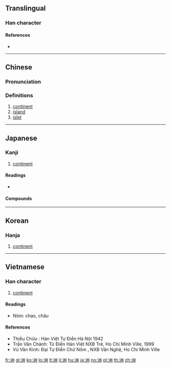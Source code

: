 ==Translingual==
{{stroke order|strokes=9}}

===Han character===
{{Han char|rn=85|rad=水|as=06|sn=9|four=32100|canj=EILL|ids=⿰氵州}}

====References====
* {{Han ref|kx=0622.090|dkj=17413|dj=1018.070|hdz=31616.060|uh=6D32|ud=27954|bh=AC77|bd=44151}}

----

==Chinese==
{{zh-forms}}

===Pronunciation===
{{zh-pron
|m=zhōu
|ma=y
|c=zau1
|h=pfs=chû
|md=ciŭ
|mn=chiu
|w=1tseu
|mc=y
|oc=y
|cat=n
}}

===Definitions===
{{zh-hanzi}}

# [[continent]]
# [[island]]
# [[islet]]

----

==Japanese==

===Kanji===
{{ja-kanji|grade=|rs=水06}}

# [[continent]]

====Readings====
* {{ja-readings|goon=[[す]] (su)|kanon=[[しゅう]] (shū)|kun=[[しま]] (shima)}}

====Compounds====
{{der5
| {{ja-l|欧洲}}
| {{ja-l|五大洲}}
| {{ja-l|濠洲|ごうしゅう|Gōshū}}
| {{ja-l|砂洲}}
| {{ja-l|坐洲}}, {{ja-l|座洲}}
| {{ja-l|三角洲}}
| {{ja-l|川洲}}
| {{ja-l|大八洲}}
| {{ja-l|大八洲国}}
| {{ja-l|中洲}}
| {{ja-l|白洲}}
| {{ja-l|八洲}}
| {{ja-l|八洲国}}
| {{ja-l|満洲}}
}}

----

==Korean==

===Hanja===
{{ko-hanja|hangeul=주|eumhun=|mr=chu|y=cwu}}

# [[continent]]

----

==Vietnamese==

===Han character===
{{vi-hantu|[[châu]], [[chao]]|rs=水06}}

# [[continent]]

====Readings====
* Nôm: chao, châu

====References====
* Thiều Chửu : Hán Việt Tự Điển Hà Nội 1942
* Trần Văn Chánh: Từ Điển Hán Việt NXB Trẻ, Ho Chi Minh Ville, 1999
* Vũ Văn Kính: Đại Tự Điển Chữ Nôm , NXB Văn Nghệ, Ho Chi Minh Ville

[[fr:洲]]
[[gl:洲]]
[[ko:洲]]
[[lo:洲]]
[[lt:洲]]
[[li:洲]]
[[hu:洲]]
[[ja:洲]]
[[no:洲]]
[[pl:洲]]
[[th:洲]]
[[zh:洲]]